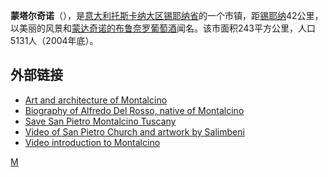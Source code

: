 {{Infobox Italian comune
| name = 蒙塔尔奇诺
| official_name =
| native_name = Montalcino
| image_skyline = Montalcino-Skyline-2012.JPG
| imagesize =
| image_alt =
| image_caption = 风景
| image_shield =
| shield_alt =
| image_map =
| map_alt =
| map_caption =
| pushpin_label_position =
| pushpin_map_alt =
| latd = 43 |latm = 03 |lats = |latNS = N
| longd = 11 |longm = 29 |longs = |longEW = E
| coordinates_type = region:IT_type:city
| coordinates_display =
| coordinates_footnotes =
| region = [[托斯卡纳大区|托斯卡纳大区]]
| province = [[锡耶纳省|锡耶纳省]]
| frazioni =
| mayor_party =
| mayor =
| area_footnotes =
| area_total_km2 = 243
| population_footnotes =
| population_total = 5278
| population_as_of = 2009
| pop_density_footnotes =
| elevation_footnotes =
| elevation_m =
| twin1 =
| twin1_country =
| saint =
| day =
| postal_code =53024<br>53028
| area_code =
| website =
| footnotes =
}}

'''蒙塔尔奇诺'''（{{lang-it|Montalcino}}），是[[意大利|意大利]][[托斯卡纳大区|托斯卡纳大区]][[锡耶纳省|锡耶纳省]]的一个市镇，距[[锡耶纳|锡耶纳]]42公里，以美丽的风景和[[蒙达奇诺的布鲁奈罗|蒙达奇诺的布鲁奈罗]][[葡萄酒|葡萄酒]]闻名。该市面积243平方公里，人口5131人（2004年底）。

==外部链接==
{{commons|Montalcino}}
* [http://www.montalcino.net/ Art and architecture of Montalcino]
* [https://web.archive.org/web/20081201134325/http://home.snu.edu/~HCULBERT/rossoi1.htm Biography of Alfredo Del Rosso, native of Montalcino]
* [https://web.archive.org/web/20081001234534/http://www.save-san-pietro-montalcino.com/san_pietro_eng.htm Save San Pietro Montalcino Tuscany]
* [http://www.webvisionitaly.com/category.php?id=241&ref_genre=&ref_item=361 Video of San Pietro Church and artwork by Salimbeni]
* [http://www.webvisionitaly.com/category.php?id=241&ref_genre=&ref_item=423 Video introduction to Montalcino]

{{錫耶納省市鎮}}

{{Authority control}}
[[Category:锡耶纳省市镇|M]]